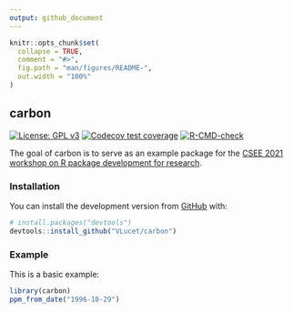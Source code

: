 ```yaml
---
output: github_document
---
```


<!-- README.md is generated from README.Rmd. Please edit that file -->

```r
knitr::opts_chunk$set(
  collapse = TRUE,
  comment = "#>",
  fig.path = "man/figures/README-",
  out.width = "100%"
)
```

## carbon

<!-- badges: start -->
[![License: GPL v3](https://img.shields.io/badge/License-GPL%20v3-blue.svg)](http://www.gnu.org/licenses/gpl-3.0)
[![Codecov test coverage](https://codecov.io/gh/VLucet/carbon/branch/main/graph/badge.svg)](https://codecov.io/gh/VLucet/carbon?branch=main)
[![R-CMD-check](https://github.com/VLucet/carbon/workflows/R-CMD-check/badge.svg)](https://github.com/VLucet/carbon/actions)
<!-- badges: end -->

The goal of carbon is to serve as an example package for the [CSEE 2021 workshop on R package development for research](https://github.com/VLucet/R_pkg_dev_for_research_CSEE_2021).

### Installation

You can install the development version from [GitHub](https://github.com/) with:

``` r
# install.packages("devtools")
devtools::install_github("VLucet/carbon")
```

### Example

This is a basic example:

```r
library(carbon)
ppm_from_date("1996-10-29")
```
